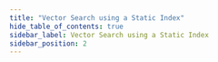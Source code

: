 ```yaml
---
title: "Vector Search using a Static Index"
hide_table_of_contents: true
sidebar_label: Vector Search using a Static Index
sidebar_position: 2
---
```





<LanguageSwitcher supportedLanguages={supportedLanguages} />

<LanguageContent language="csharp">
   <VectorSearchUsingStaticIndexCsharp />
</LanguageContent>


<!---
### Vector Search
- [RavenDB as a vector database](../../ai-integration/vector-search/ravendb-as-vector-database)
- [Vector search using a dynamic query](../../ai-integration/vector-search/vector-search-using-dynamic-query)
- [Data types for vector search](../../ai-integration/vector-search/data-types-for-vector-search)
- [Indexing attachment for vector search](../../ai-integration/vector-search/indexing-attachments-for-vector-search)

### Querying
- [Query overview](../../client-api/session/querying/how-to-query)
- [Full-text search](../../client-api/session/querying/text-search/full-text-search)


-->